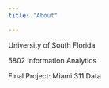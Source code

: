 ---
title: "About"

---

University of South Florida

5802 Information Analytics

Final Project: Miami 311 Data 